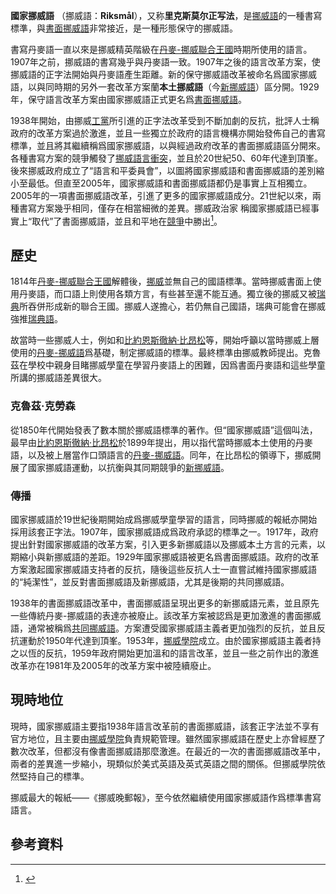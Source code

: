 {{Refimprove|time=2020-08-08T01:43:53+00:00}}
{{Infobox language
|name=國家挪威語
|ancestor5=[[丹麥語|丹麥語]]
|fam1=[[印欧语系|印欧语系]]
|date=
|speakers=
|states=
|notice=IPA
|glotto=none
|iso3=nor
|iso2=nor
|iso1=no
|script=[[拉丁字母|拉丁字母]]
|ancestor4=[[晚期古丹麥語|晚期古丹麥語]]
|nativename=''riksmål''
|ancestor3=[[早期古丹麥語|早期古丹麥語]]
|ancestor2=[[古東諾斯語|古東諾斯語]]
|ancestor=[[古諾斯語|古諾斯語]]
|fam5=[[丹麥語|丹麥語]]
|fam4=東（大陸）斯堪的那維亞語
|fam3=[[北日耳曼語支|北日耳曼語支]]
|fam2=[[日耳曼語族|日耳曼語族]]
|familycolor=印歐語系
|era=19世紀至今
|region=[[挪威|挪威]]
|pronunciation={{IPAc-en|lang|ˈ|r|iː|k|s|m|ɔː|l}}, <small>或</small> {{IPAc-en|US|ˈ|r|ɪ|k|-}}<ref>{{Cite American Heritage Dictionary|Riksmål|accessdate=1 May 2019}}</ref><ref>{{cite web|url=https://www.collinsdictionary.com/dictionary/english/riksmal|title=Riksmål|work=[[Collins_English_Dictionary|Collins English Dictionary]]|publisher=[[HarperCollins|HarperCollins]]|accessdate=1 May 2019|archive-date=2019-05-01|archive-url=https://web.archive.org/web/20190501111201/https://www.collinsdictionary.com/dictionary/english/riksmal|dead-url=no}}</ref><ref>[https://en.oxforddictionaries.com/definition/us/Riksmål "Riksmål"] {{Wayback|url=https://en.oxforddictionaries.com/definition/us/Riksm%C3%A5l |date=20190501110835 }} (US) 或 {{Cite Oxford Dictionaries|Riksmål|accessdate=1 May 2019}}</ref><ref>{{Cite Merriam-Webster|Riksmål|accessdate=1 May 2019}}</ref><br/>{{IPA-no|ˈrɪ̀ksmoːl|uen}}|vitality=}}
'''國家挪威語''' （挪威語：'''Riksmål'''），又称'''里克斯莫尔正写法'''，是[[挪威语|挪威語]]的一種書寫標準，與[[書面挪威語|書面挪威語]]非常接近，是一種形態保守的挪威語。

書寫丹麥語一直以來是挪威精英階級在[[丹麥-挪威|丹麥-挪威聯合王國]]時期所使用的語言。1907年之前，挪威語的書寫幾乎與丹麥語一致。1907年之後的語言改革方案，使挪威語的正字法開始與丹麥語產生距離。新的保守挪威語改革被命名爲國家挪威語，以與同時期的另外一套改革方案蘭'''本土挪威語'''（今[[新挪威語|新挪威語]]）區分開。1929年，保守語言改革方案由國家挪威語正式更名爲[[書面挪威語|書面挪威語]]。

1938年開始，由挪威[[工党_(挪威)|工黨]]所引進的正字法改革受到不斷加劇的反抗，批評人士稱政府的改革方案過於激進，並且一些獨立於政府的語言機構亦開始發佈自己的書寫標準，並且將其繼續稱爲國家挪威語，以與經過政府改革的書面挪威語區分開來。各種書寫方案的競爭觸發了[[挪威語言衝突|挪威語言衝突]]，並且於20世紀50、60年代達到頂峯。後來挪威政府成立了“語言和平委員會”，以圖將國家挪威語和書面挪威語的差別縮小至最低。但直至2005年，國家挪威語和書面挪威語都仍是事實上互相獨立。2005年的一項書面挪威語改革，引進了更多的國家挪威語成分。21世紀以來，兩種書寫方案幾乎相同，僅存在相當細微的差異。挪威政治家 {{Internal link helper/en|Aslak Sira Myhre|}} 稱國家挪威語已經事實上“取代”了書面挪威語，並且和平地在[[挪威語言衝突|競爭]]中勝出<ref>{{Cite web |url=https://www.dagsavisen.no/debatt/a-stjele-et-sprak-1.965820 |title=Å stjele et språk |accessdate=2020-08-07 |archive-date=2019-09-29 |archive-url=https://web.archive.org/web/20190929034014/https://www.dagsavisen.no/debatt/a-stjele-et-sprak-1.965820 |dead-url=no }}</ref>。

== 歷史 ==
1814年[[丹麥-挪威|丹麥-挪威聯合王國]]解體後，[[挪威|挪威]]並無自己的國語標準。當時挪威書面上使用丹麥語，而口語上則使用各類方言，有些甚至還不能互通。獨立後的挪威又被[[瑞典|瑞典]]所吞併形成新的聯合王國。挪威人遂擔心，若仍無自己國語，瑞典可能會在挪威強推[[瑞典語|瑞典語]]。

故當時一些挪威人士，例如{{Link-en|亨利克·韋格蘭德|Henrik Wergeland|亨利克·韋格蘭德}}和[[比约恩斯彻纳·比昂松|比約恩斯徹納·比昂松]]等，開始呼籲以當時挪威上層使用的[[丹麥-挪威語|丹麥-挪威語]]爲基礎，制定挪威語的標準。最終標準由挪威教師{{Link-en|克勞茲·克勞森|Knud Knudsen|克勞茲·克勞森}}提出。克魯茲在學校中親身目睹挪威學童在學習丹麥語上的困難，因爲書面丹麥語和這些學童所講的挪威語差異很大。

=== 克魯茲·克勞森 ===
{{Link-en|克勞茲·克勞森|Knud Knudsen|克勞茲·克勞森}}從1850年代開始發表了數本關於挪威語標準的著作。但“國家挪威語”這個叫法，最早由[[比约恩斯彻纳·比昂松|比約恩斯徹納·比昂松]]於1899年提出，用以指代當時挪威本土使用的丹麥語，以及被上層當作口頭語言的[[丹麥-挪威語|丹麥-挪威語]]。同年，在比昂松的領導下，挪威開展了國家挪威語運動，以抗衡與其同期競爭的[[新挪威語|新挪威語]]。

=== 傳播 ===
國家挪威語於19世紀後期開始成爲挪威學童學習的語言，同時挪威的報紙亦開始採用該套正字法。1907年，國家挪威語成爲政府承認的標準之一。1917年，政府提出針對國家挪威語的改革方案，引入更多新挪威語以及挪威本土方言的元素，以期縮小與新挪威語的差距。1929年國家挪威語被更名爲書面挪威語。政府的改革方案激起國家挪威語支持者的反抗，隨後這些反抗人士一直嘗試維持國家挪威語的“純潔性”，並反對書面挪威語及新挪威語，尤其是後期的共同挪威語。

1938年的書面挪威語改革中，書面挪威語呈現出更多的新挪威語元素，並且原先一些傳統丹麥-挪威語的表達亦被廢止。該改革方案被認爲是更加激進的書面挪威語，通常被稱爲[[共同挪威語|共同挪威語]]。方案遭受國家挪威語主義者更加強烈的反抗，並且反抗運動於1950年代達到頂峯。1953年，[[挪威學院|挪威學院]]成立。由於國家挪威語主義者持之以恆的反抗，1959年政府開始更加溫和的語言改革，並且一些之前作出的激進改革亦在1981年及2005年的改革方案中被陸續廢止。

== 現時地位 ==
現時，國家挪威語主要指1938年語言改革前的書面挪威語，該套正字法並不享有官方地位，且主要由[[挪威學院|挪威學院]]負責規範管理。雖然國家挪威語在歷史上亦曾經歷了數次改革，但都沒有像書面挪威語那麼激進。在最近的一次的書面挪威語改革中，兩者的差異進一步縮小，現類似於美式英語及英式英語之間的關係。但挪威學院依然堅持自己的標準。

挪威最大的報紙——《挪威晚郵報》，至今依然繼續使用國家挪威語作爲標準書寫語言。

== 參考資料 ==
<references />{{挪威語}}